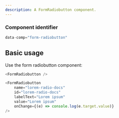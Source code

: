 ```yaml
---
description: A FormRadiobutton component.
---
```



### Component identifier
```js
data-comp="form-radiobutton"
```

## Basic usage

Use the form radiobutton component:

```js
<FormRadiobutton />
```

```js live
<FormRadiobutton
    name="lorem-radio-docs"
    id="lorem-radio-docs"
    labelText="Lorem ipsum"
    value="Lorem ipsum"
    onChange={(e) => console.log(e.target.value)}
/>
```
